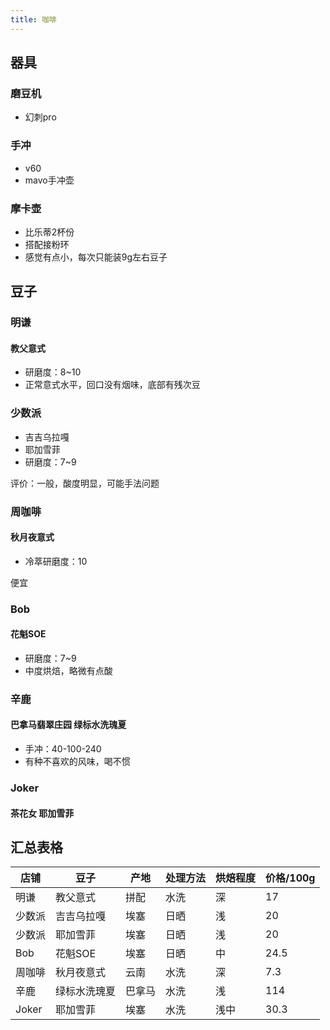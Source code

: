 ```yaml
---
title: 咖啡
---
```

## 器具

### 磨豆机
- 幻刺pro

### 手冲
- v60
- mavo手冲壶
 
### 摩卡壶
- 比乐蒂2杯份
- 搭配接粉环
- 感觉有点小，每次只能装9g左右豆子

## 豆子

### 明谦
#### 教父意式
- 研磨度：8~10
- 正常意式水平，回口没有烟味，底部有残次豆

### 少数派
- 吉吉乌拉嘎
- 耶加雪菲
- 研磨度：7~9

评价：一般，酸度明显，可能手法问题

### 周咖啡
#### 秋月夜意式
- 冷萃研磨度：10

便宜

### Bob
#### 花魁SOE
- 研磨度：7~9
- 中度烘焙，略微有点酸

### 辛鹿
#### 巴拿马翡翠庄园 绿标水洗瑰夏
- 手冲：40-100-240
- 有种不喜欢的风味，喝不惯


### Joker
#### 茶花女 耶加雪菲

## 汇总表格
| 店铺   | 豆子         | 产地   | 处理方法 | 烘焙程度 | 价格/100g |
|--------|--------------|--------|----------|----------|-----------|
| 明谦   | 教父意式     | 拼配   | 水洗     | 深       | 17        |
| 少数派 | 吉吉乌拉嘎   | 埃塞   | 日晒     | 浅       | 20        |
| 少数派 | 耶加雪菲     | 埃塞   | 日晒     | 浅       | 20        |
| Bob    | 花魁SOE      | 埃塞   | 日晒     | 中       | 24.5      |
| 周咖啡 | 秋月夜意式   | 云南   | 水洗     | 深       | 7.3       |
| 辛鹿   | 绿标水洗瑰夏 | 巴拿马 | 水洗     | 浅       | 114       |
| Joker  | 耶加雪菲     | 埃塞   | 水洗     | 浅中     | 30.3      |